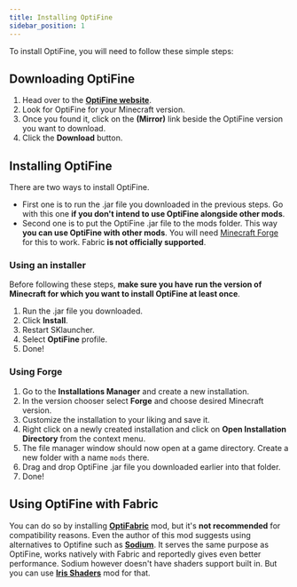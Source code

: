 ```yaml
---
title: Installing OptiFine
sidebar_position: 1
---
```


To install OptiFine, you will need to follow these simple steps:

## Downloading OptiFine
1. Head over to the **[OptiFine website](https://optifine.net)**.
2. Look for OptiFine for your Minecraft version.
3. Once you found it, click on the **(Mirror)** link beside the OptiFine version you want to download.
4. Click the **Download** button.

## Installing OptiFine
There are two ways to install OptiFine.

* First one is to run the .jar file you downloaded in the previous steps. Go with this one **if you don't intend to use OptiFine alongside other mods**.
* Second one is to put the OptiFine .jar file to the mods folder. This way **you can use OptiFine with other mods**. You will need [Minecraft Forge](https://files.minecraftforge.net) for this to work. Fabric **is not officially supported**.

### Using an installer
Before following these steps, **make sure you have run the version of Minecraft for which you want to install OptiFine at least once**.
1. Run the .jar file you downloaded.
2. Click **Install**.
3. Restart SKlauncher.
4. Select **OptiFine** profile.
5. Done!

### Using Forge
1. Go to the **Installations Manager** and create a new installation.
2. In the version chooser select **Forge** and choose desired Minecraft version.
3. Customize the installation to your liking and save it.
4. Right click on a newly created installation and click on **Open Installation Directory** from the context menu.
5. The file manager window should now open at a game directory. Create a new folder with a name `mods` there.
6. Drag and drop OptiFine .jar file you downloaded earlier into that folder.
7. Done!

## Using OptiFine with Fabric
You can do so by installing **[OptiFabric](https://www.curseforge.com/minecraft/mc-mods/optifabric)** mod, but it's **<span className="text--danger">not recommended</span>** for compatibility reasons. Even the author of this mod suggests using alternatives to Optifine such as **[Sodium](https://modrinth.com/mod/sodium)**. It serves the same purpose as OptiFine, works natively with Fabric and reportedly gives even better performance. Sodium however doesn't have shaders support built in. But you can use **[Iris Shaders](https://modrinth.com/mod/Iris)** mod for that.
